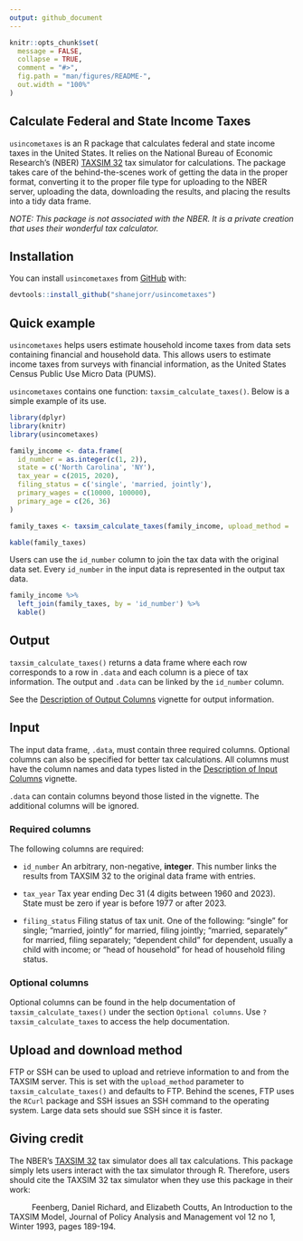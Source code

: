 ```yaml
---
output: github_document
---
```


<!-- README.md is generated from README.Rmd. Please edit that file -->

```r
knitr::opts_chunk$set(
  message = FALSE,
  collapse = TRUE,
  comment = "#>",
  fig.path = "man/figures/README-",
  out.width = "100%"
)
```

<!-- badges: start -->
<!-- badges: end -->

## Calculate Federal and State Income Taxes

`usincometaxes` is an R package that calculates federal and state income taxes in the United States.
It relies on the National Bureau of Economic Research's (NBER) [TAXSIM 32](https://users.nber.org/~taxsim/taxsim32/) 
tax simulator for calculations. The package takes care of the behind-the-scenes work of getting the 
data in the proper format, converting it to the proper file type for uploading to the NBER server, 
uploading the data, downloading the results, and placing the results into a tidy data frame.

*NOTE: This package is not associated with the NBER. It is a private creation that uses their wonderful tax calculator.*

## Installation

You can install `usincometaxes` from [GitHub](https://github.com/shanejorr/usincometaxes) with:

```r
devtools::install_github("shanejorr/usincometaxes")
```

## Quick example

`usincometaxes` helps users estimate household income taxes from data sets containing financial and household data. This allows users to estimate income taxes from surveys with financial information, as the United States Census Public Use Micro Data (PUMS).

`usincometaxes` contains one function: `taxsim_calculate_taxes()`. Below is a simple example of its use.

```r
library(dplyr)
library(knitr)
library(usincometaxes)

family_income <- data.frame(
  id_number = as.integer(c(1, 2)),
  state = c('North Carolina', 'NY'),
  tax_year = c(2015, 2020),
  filing_status = c('single', 'married, jointly'),
  primary_wages = c(10000, 100000),
  primary_age = c(26, 36)
)

family_taxes <- taxsim_calculate_taxes(family_income, upload_method = 'ssh')
```

```r
kable(family_taxes)
```

Users can use the `id_number` column to join the tax data with the original data set. Every `id_number` in
the input data is represented in the output tax data.

```r
family_income %>%
  left_join(family_taxes, by = 'id_number') %>%
  kable()
```

## Output

`taxsim_calculate_taxes()` returns a data frame where each row corresponds to a row in `.data` and
each column is a piece of tax information. The output and `.data` can be linked by the `id_number` column.

See the [Description of Output Columns](https://www.shaneorr.io/r/usincometaxes/articles/taxsim-output.html) vignette for output information.

## Input

The input data frame, `.data`, must contain three required columns. Optional columns can also be specified 
for better tax calculations. All columns must have the column names and data types listed in the 
[Description of Input Columns](https://www.shaneorr.io/r/usincometaxes/articles/taxsim-input.html) vignette.

`.data` can contain columns beyond those listed in the vignette. The additional columns will be ignored.

### Required columns

The following columns are required:

- `id_number` An arbitrary, non-negative, **integer**. This number links the results from TAXSIM 32 to the original data frame with entries.

- `tax_year` Tax year ending Dec 31 (4 digits between 1960 and 2023). State must be zero if year is before 1977 or after 2023.

- `filing_status` Filing status of tax unit. One of the following: "single" for single; "married, jointly" for married, filing jointly; "married, separately" for married, filing separately; "dependent child" for dependent, usually a child with income; or "head of household" for head of household filing status.

### Optional columns

Optional columns can be found in the help documentation of `taxsim_calculate_taxes()` under the section `Optional columns`. Use `?taxsim_calculate_taxes` to access the help documentation.

## Upload and download method

FTP or SSH can be used to upload and retrieve information to and from the TAXSIM server. This is set with the `upload_method` parameter to `taxsim_calculate_taxes()` and defaults to FTP. Behind the scenes, FTP uses the `RCurl` package and SSH issues an SSH command to the operating system. Large data sets should sue SSH since it is faster.

## Giving credit

The NBER's [TAXSIM 32](https://users.nber.org/~taxsim/taxsim32/) tax simulator does all tax calculations. 
This package simply lets users interact with the tax simulator through R. Therefore, users should 
cite the TAXSIM 32 tax simulator when they use this package in their work:

|           Feenberg, Daniel Richard, and Elizabeth Coutts, An Introduction to the TAXSIM Model, Journal of Policy Analysis and Management vol 12 no 1, Winter 1993, pages 189-194.
